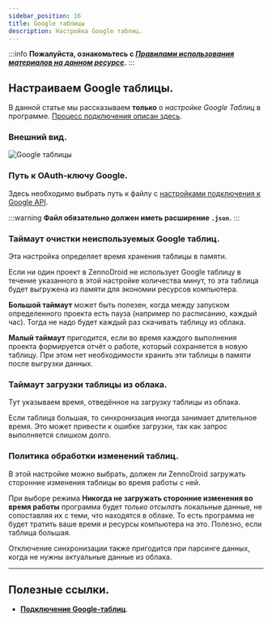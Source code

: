 ```yaml
---
sidebar_position: 16
title: Google таблицы
description: Настройка Google таблиц. 
---  
```

:::info **Пожалуйста, ознакомьтесь с [*Правилами использования материалов на данном ресурсе*](../Disclaimer).**
:::

## Настраиваем Google таблицы.  
В данной статье мы рассказываем **только** о *настройке Google Таблиц* в программе. [Процесс подключения описан здесь](../Project%20Editor/Lists%20and%20Google%20Sheets/Connecting_GoogleSheets).  

### Внешний вид.  
![Google таблицы](./assets/Creator_and_GoogleSheets/Creator_and_GoogleSheets_pic4.png) 

### Путь к OAuth-ключу Google.  
Здесь необходимо выбрать путь к файлу с [настройками подключения к Google API](../Project%20Editor/Lists%20and%20Google%20Sheets/Connecting_GoogleSheets).  

:::warning **Файл обязательно должен иметь расширение `.json`.**
:::  

### Таймаут очистки неиспользуемых Google таблиц.  
Эта настройка определяет время хранения таблицы в памяти.  

Если ни один проект в ZennoDroid не использует Google таблицу в течение указанного в этой настройке количества минут, то эта таблица будет выгружена из памяти для экономии ресурсов компьютера.  

**Большой таймаут** может быть полезен, когда между запуском определенного проекта есть пауза (например по расписанию, каждый час). Тогда не надо будет каждый раз скачивать таблицу из облака.  

**Малый таймаут** пригодится, если во время каждого выполнения проекта формируется отчёт о работе, который сохраняется в новую таблицу. При этом нет необходимости хранить эти таблицы в памяти после выгрузки данных.  

### Таймаут загрузки таблицы из облака.  
Тут указываем время, отведённое на загрузку таблицы из облака.

Если таблица большая, то синхронизация иногда занимает длительное время. Это может привести к ошибке загрузки, так как запрос выполняется слишком долго.  

### Политика обработки изменений таблиц.  
В этой настройке можно выбрать, должен ли ZennoDroid загружать сторонние изменения таблицы во время работы с ней.  

При выборе режима **Никогда не загружать сторонние изменения во время работы** программа будет *только отсылать* локальные данные, не сопоставляя их с теми, что находятся в облаке. То есть программа не будет тратить ваше время и ресурсы компьютера на это. Полезно, если таблица большая.  

Отключение синхронизации также пригодится при парсинге данных, когда не нужны актуальные данные из облака.
_______________________________________________  
## Полезные ссылки.   
- [**Подключение Google-таблиц**](../Project%20Editor/Lists%20and%20Google%20Sheets/Connecting_GoogleSheets).   
